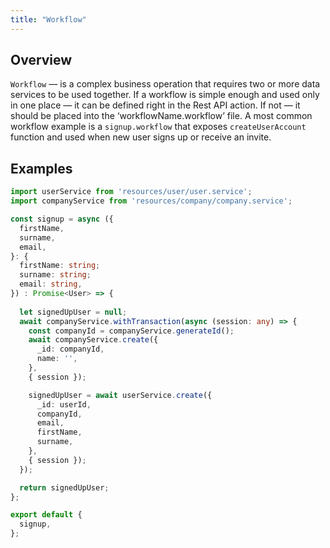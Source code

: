 ```yaml
---
title: "Workflow"
---
```


## Overview

`Workflow` — is a complex business operation that requires two or more data services to be used together. If a workflow is simple enough and used only in one place — it can be defined right in the Rest API action. If not — it should be placed into the ‘workflowName.workflow’ file. A most common workflow example is a `signup.workflow` that exposes `createUserAccount` function and used when new user signs up or receive an invite.

## Examples


```typescript
import userService from 'resources/user/user.service';
import companyService from 'resources/company/company.service';

const signup = async ({
  firstName,
  surname,
  email,
}: {
  firstName: string;
  surname: string;
  email: string,
}) : Promise<User> => {
 
  let signedUpUser = null;
  await companyService.withTransaction(async (session: any) => {
    const companyId = companyService.generateId();
    await companyService.create({
      _id: companyId,
      name: '',
    },
    { session });

    signedUpUser = await userService.create({
      _id: userId,
      companyId,
      email,
      firstName,
      surname,
    },
    { session });
  });

  return signedUpUser;
};

export default {
  signup,
};
```